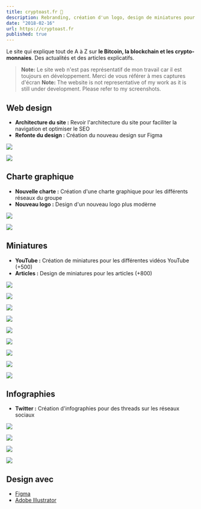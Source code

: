 ```yaml
---
title: cryptoast.fr 🍞
description: Rebranding, création d'un logo, design de miniatures pour YouTube et certains articles, web design, création de bannières, design de NFT, montage vidéo, animation, création de CTA...
date: "2018-02-16"
url: https://cryptoast.fr
published: true
---
```


Le site qui explique tout de A à Z sur **le Bitcoin, la blockchain et les crypto-monnaies**. Des actualités et des articles explicatifs.

> **Note:** Le site web n'est pas représentatif de mon travail car il est toujours en développement. Merci de vous référer à mes captures d'écran
> **Note:** The website is not representative of my work as it is still under development. Please refer to my screenshots.

## Web design

- **Architecture du site :** Revoir l'architecture du site pour faciliter la navigation et optimiser le SEO
- **Refonte du design :** Création du nouveau design sur Figma



![](/cryptoast-home.png)

![](/cryptoast-team.png)

## Charte graphique

- **Nouvelle charte :** Création d'une charte graphique pour les différents réseaux du groupe
- **Nouveau logo :** Design d'un nouveau logo plus modèrne



![](/cryptoast-logo.png)

![](/cryptoast-twitter.png)

## Miniatures

- **YouTube :** Création de miniatures pour les différentes vidéos YouTube (+500)
- **Articles :** Design de miniatures pour les articles (+800)



![](/cryptoast-vitalik.png)

![](/cryptoast-kraken.png)

![](/cryptoast-minia-1.png)

![](/cryptoast-minia-2.png)

![](/cryptoast-minia-3.png)

![](/cryptoast-minia-4.png)

![](/cryptoast-minia-5.png)

![](/cryptoast-minia-6.png)

![](/cryptoast-minia-7.jpg)

## Infographies

- **Twitter :** Création d'infographies pour des threads sur les réseaux sociaux



![](/toast-cm-1.png)

![](/toast-cm-2.png)

![](/toast-cm-3.png)

![](/toast-cm-4.png)


## Design avec

- [Figma](https://www.figma.com/)
- [Adobe Illustrator](https://www.adobe.com/fr/products/illustrator.html)